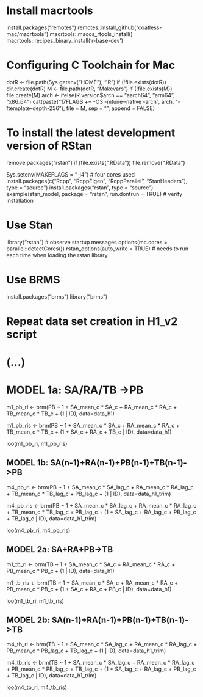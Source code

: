 # Install macrtools
install.packages("remotes")
remotes::install_github("coatless-mac/macrtools")
macrtools::macos_rtools_install()
macrtools::recipes_binary_install('r-base-dev')

# Configuring C Toolchain for Mac
dotR <- file.path(Sys.getenv("HOME"), ".R")
if (!file.exists(dotR)) dir.create(dotR)
M <- file.path(dotR, "Makevars")
if (!file.exists(M)) file.create(M)
arch <- ifelse(R.version$arch == "aarch64", "arm64", "x86_64")
cat(paste("\nCXX17FLAGS += -O3 -mtune=native -arch", arch, "-ftemplate-depth-256"),
    file = M, sep = "\n", append = FALSE)

# To install the latest development version of RStan 
remove.packages("rstan")
if (file.exists(".RData")) file.remove(".RData")

Sys.setenv(MAKEFLAGS = "-j4") # four cores used
install.packages(c("Rcpp", "RcppEigen", "RcppParallel", "StanHeaders"), type = "source")
install.packages("rstan", type = "source")
example(stan_model, package = "rstan", run.dontrun = TRUE) # verify installation

# Use Stan
library("rstan") # observe startup messages
options(mc.cores = parallel::detectCores())
rstan_options(auto_write = TRUE) # needs to run each time when loading the rstan library 

# Use BRMS
install.packages("brms")
library("brms")

# Repeat data set creation in H1_v2 script
# (...)

# MODEL 1a: SA/RA/TB ->PB
m1_pb_ri <- brm(PB ~ 1 +
                   SA_mean_c * SA_c + 
                   RA_mean_c * RA_c + 
                   TB_mean_c * TB_c + 
                   (1 | ID), 
                 data=data_h1)

m1_pb_ris <- brm(PB ~ 1 +
                    SA_mean_c * SA_c + 
                    RA_mean_c * RA_c + 
                    TB_mean_c * TB_c + 
                    (1 + SA_c + RA_c + TB_c | ID), 
                  data=data_h1)

loo(m1_pb_ri, m1_pb_ris)

## MODEL 1b: SA(n-1)+RA(n-1)+PB(n-1)+TB(n-1)->PB
m4_pb_ri <- brm(PB ~ 1 + 
                   SA_mean_c * SA_lag_c + 
                   RA_mean_c * RA_lag_c + 
                   TB_mean_c * TB_lag_c + 
                   PB_lag_c +
                   (1 | ID), 
                 data=data_h1_trim)

m4_pb_ris <- brm(PB ~ 1 + 
                    SA_mean_c * SA_lag_c + 
                    RA_mean_c * RA_lag_c + 
                    TB_mean_c * TB_lag_c + 
                    PB_lag_c + 
                    (1 + SA_lag_c + RA_lag_c + PB_lag_c + TB_lag_c | ID), 
                  data=data_h1_trim)

loo(m4_pb_ri, m4_pb_ris)

## MODEL 2a: SA+RA+PB->TB
m1_tb_ri <- brm(TB ~ 1 + 
                   SA_mean_c * SA_c + 
                   RA_mean_c * RA_c + 
                   PB_mean_c * PB_c + 
                   (1 | ID), 
                 data=data_h1)

m1_tb_ris <- brm(TB ~ 1 + 
                    SA_mean_c * SA_c + 
                    RA_mean_c * RA_c + 
                    PB_mean_c * PB_c + 
                    (1 + SA_c + RA_c + PB_c | ID), 
                  data=data_h1)

loo(m1_tb_ri, m1_tb_ris)

## MODEL 2b: SA(n-1)+RA(n-1)+PB(n-1)+TB(n-1)->TB
m4_tb_ri <- brm(TB ~ 1 + 
                   SA_mean_c * SA_lag_c + 
                   RA_mean_c * RA_lag_c + 
                   PB_mean_c * PB_lag_c + 
                   TB_lag_c +
                   (1 | ID), 
                 data=data_h1_trim)


m4_tb_ris <- brm(TB ~ 1 + 
                    SA_mean_c * SA_lag_c + 
                    RA_mean_c * RA_lag_c + 
                    PB_mean_c * PB_lag_c + 
                    TB_lag_c + 
                    (1 + SA_lag_c + RA_lag_c + PB_lag_c + TB_lag_c | ID), 
                  data=data_h1_trim)

loo(m4_tb_ri, m4_tb_ris)
